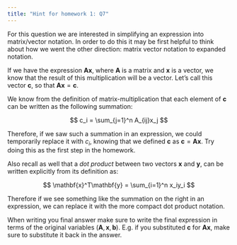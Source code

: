 ```yaml
---
title: "Hint for homework 1: Q7"
---
```


For this question we are interested in simplifying an expression into matrix/vector notation. In order to do this it may be first helpful to think about how we went the other direction: matrix vector notation to expanded notation.

If we have the expression $\mathbf{A} \mathbf{x}$, where $\mathbf{A}$ is a matrix and $\mathbf{x}$ is a vector, we know that the result of this multiplication will be a vector. Let's call this vector $\mathbf{c}$, so that $\mathbf{A}\mathbf{x}=\mathbf{c}$.

We know from the definition of matrix-multiplication that each element of $\mathbf{c}$ can be written as the following summation:

$$
c_i = \sum_{j=1}^n A_{ij}x_j
$$

Therefore, if we saw such a summation in an expression, we could temporarily replace it with $c_i$, knowing that we defined $\mathbf{c}$ as $\mathbf{c}=\mathbf{A}\mathbf{x}$. Try doing this as the first step in the homework.

Also recall as well that a *dot product* between two vectors $\mathbf{x}$ and $\mathbf{y}$, can be written explicitly from its definition as:

$$
\mathbf{x}^T\mathbf{y} = \sum_{i=1}^n x_iy_i
$$

Therefore if we see something like the summation on the right in an expression, we can replace it with the more compact dot product notation.

When writing you final answer make sure to write the final expression in terms of the original variables $(\mathbf{A}, \mathbf{x}, \mathbf{b})$. E.g. if you substituted $\mathbf{c}$ for $\mathbf{A}\mathbf{x}$, make sure to substitute it back in the answer.